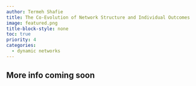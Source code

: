 ```yaml
---
author: Termeh Shafie
title: The Co-Evolution of Network Structure and Individual Outcomes
image: featured.png
title-block-style: none
toc: true
priority: 4
categories: 
  - dynamic networks
---
```



## More info coming soon